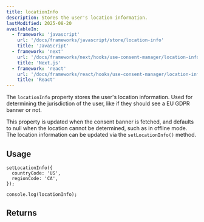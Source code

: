 ```yaml
---
title: locationInfo
description: Stores the user's location information.
lastModified: 2025-08-20
availableIn:
  - framework: 'javascript'
    url: '/docs/frameworks/javascript/store/location-info'
    title: 'JavaScript'
  - framework: 'next'
    url: '/docs/frameworks/next/hooks/use-consent-manager/location-info'
    title: 'Next.js'
  - framework: 'react'
    url: '/docs/frameworks/react/hooks/use-consent-manager/location-info'
    title: 'React'
---
```


The `locationInfo` property stores the user's location information. Used for determining the jurisdiction of the user, like if they should see a EU GDPR banner or not.

This property is updated when the consent banner is fetched, and defaults to null when the location cannot be determined, such as in offline mode.
The location information can be updated via the `setLocationInfo()` method.

## Usage

```tsx
setLocationInfo({
  countryCode: 'US',
  regionCode: 'CA',
});

console.log(locationInfo);
```

## Returns

<AutoTypeTable path="./packages/core/src/index.ts" name="LocationInfo" />